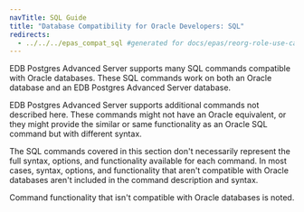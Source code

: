 ```yaml
---
navTitle: SQL Guide
title: "Database Compatibility for Oracle Developers: SQL"
redirects:
  - ../../../epas_compat_sql #generated for docs/epas/reorg-role-use-case-mode
---
```


EDB Postgres Advanced Server supports many SQL commands compatible with Oracle databases. These SQL commands work on both an Oracle database and an EDB Postgres Advanced Server database.

EDB Postgres Advanced Server supports additional commands not described here. These commands might not have an Oracle equivalent, or they might provide the similar or same functionality as an Oracle SQL command but with different syntax.

The SQL commands covered in this section don't necessarily represent the full syntax, options, and functionality available for each command. In most cases, syntax, options, and functionality that aren't compatible with Oracle databases aren't included in the command description and syntax.

Command functionality that isn't compatible with Oracle databases is noted.

